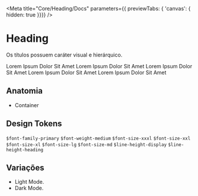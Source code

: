 
<Meta
  title="Core/Heading/Docs"
  parameters={{ previewTabs: { 'canvas': { hidden: true }}}}
/>

# Heading
Os títulos possuem caráter visual e hierárquico.

<Canvas>
  <Heading>
    Lorem Ipsum Dolor Sit Amet
  </Heading>
  <Heading size="xl">
    Lorem Ipsum Dolor Sit Amet
  </Heading>
  <Heading size="lg">
    Lorem Ipsum Dolor Sit Amet
  </Heading>
  <Heading size="md">
    Lorem Ipsum Dolor Sit Amet
  </Heading>
  <Heading size="sm">
    Lorem Ipsum Dolor Sit Amet
  </Heading>
</Canvas>

## Anatomia
* Container

## Design Tokens
`$font-family-primary`
`$font-weight-medium`
`$font-size-xxxl`
`$font-size-xxl`
`$font-size-xl`
`$font-size-lg`
`$font-size-md`
`$line-height-display`
`$line-height-heading`

## Variações
* Light Mode.
* Dark Mode.